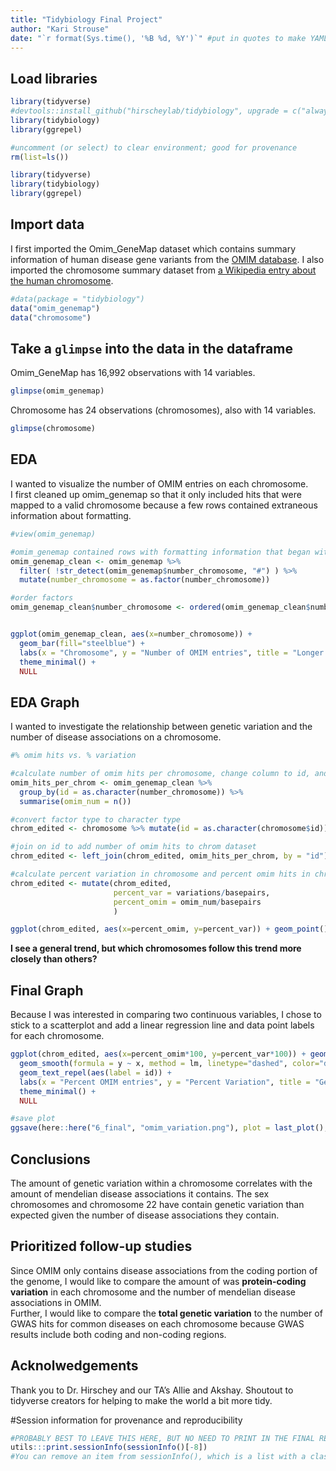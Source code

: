```yaml
---
title: "Tidybiology Final Project"
author: "Kari Strouse"
date: "`r format(Sys.time(), '%B %d, %Y')`" #put in quotes to make YAML recognize it
---
```

## Load libraries
```r
library(tidyverse)
#devtools::install_github("hirscheylab/tidybiology", upgrade = c("always"))
library(tidybiology)
library(ggrepel)

#uncomment (or select) to clear environment; good for provenance
rm(list=ls()) 
```

```r
library(tidyverse)
library(tidybiology)
library(ggrepel)
```

## Import data
I first imported the Omim_GeneMap dataset which contains summary information of human disease gene variants from the [OMIM database](https://www.omim.org/). I also imported the chromosome summary dataset from [a Wikipedia entry about the human chromosome](https://en.wikipedia.org/wiki/Human_chromosome).
```r
#data(package = "tidybiology")
data("omim_genemap")
data("chromosome")
```

## Take a `glimpse` into the data in the dataframe
Omim_GeneMap has 16,992 observations with 14 variables.
```r
glimpse(omim_genemap)
```

Chromosome has 24 observations (chromosomes), also with 14 variables.  
```r
glimpse(chromosome)
```

## EDA
I wanted to visualize the number of OMIM entries on each chromosome.  
I first cleaned up omim_genemap so that it only included hits that were mapped to a valid chromosome because a few rows contained extraneous information about formatting. 
```r
#view(omim_genemap)

#omim_genemap contained rows with formatting information that began with a # for the number_chromosome variable, so I detected those rows and filtered them out. I also changed number_chromosome to factor type for plotting 
omim_genemap_clean <- omim_genemap %>% 
  filter( !str_detect(omim_genemap$number_chromosome, "#") ) %>% 
  mutate(number_chromosome = as.factor(number_chromosome))

#order factors
omim_genemap_clean$number_chromosome <- ordered(omim_genemap_clean$number_chromosome, levels = levels(chromosome$id))


ggplot(omim_genemap_clean, aes(x=number_chromosome)) + 
  geom_bar(fill="steelblue") +
  labs(x = "Chromosome", y = "Number of OMIM entries", title = "Longer chromosomes contain more mendelian disease associations", subtitle = "Number of OMIM entries per chromosome") +
  theme_minimal() +
  NULL
```

## EDA Graph  
I wanted to investigate the relationship between genetic variation and the number of disease associations on a chromosome.
```r
#% omim hits vs. % variation

#calculate number of omim hits per chromosome, change column to id, and type back to charactor (could also unorder the factor)
omim_hits_per_chrom <- omim_genemap_clean %>% 
  group_by(id = as.character(number_chromosome)) %>% 
  summarise(omim_num = n())

#convert factor type to character type
chrom_edited <- chromosome %>% mutate(id = as.character(chromosome$id))

#join on id to add number of omim hits to chrom dataset
chrom_edited <- left_join(chrom_edited, omim_hits_per_chrom, by = "id")

#calculate percent variation in chromosome and percent omim hits in chrom
chrom_edited <- mutate(chrom_edited, 
                       percent_var = variations/basepairs, 
                       percent_omim = omim_num/basepairs
                       )

ggplot(chrom_edited, aes(x=percent_omim, y=percent_var)) + geom_point()

```

**I see a general trend, but which chromosomes follow this trend more closely than others?**  

## Final Graph
Because I was interested in comparing two continuous variables, I chose to stick to a scatterplot and add a linear regression line and data point labels for each chromosome.  
```r
ggplot(chrom_edited, aes(x=percent_omim*100, y=percent_var*100)) + geom_point() + 
  geom_smooth(formula = y ~ x, method = lm, linetype="dashed", color="darkblue", fill = "lightblue", se = TRUE) + 
  geom_text_repel(aes(label = id)) + 
  labs(x = "Percent OMIM entries", y = "Percent Variation", title = "Genetically diverse chromosomes contain more mendelian disease associations", subtitle = "Exceptions include the sex chromosomes, chr8, chr22") + 
  theme_minimal() +
  NULL

#save plot 
ggsave(here::here("6_final", "omim_variation.png"), plot = last_plot(), height = 5, width = 8, units = "in", dpi = 300) 
```

## Conclusions
The amount of genetic variation within a chromosome correlates with the amount of mendelian disease associations it contains. The sex chromosomes and chromosome 22 have contain genetic variation than expected given the number of disease associations they contain. 
  
## Prioritized follow-up studies
Since OMIM only contains disease associations from the coding portion of the genome, I would like to compare the amount of was **protein-coding variation** in each chromosome and the number of mendelian disease associations in OMIM.  
Further, I would like to compare the **total genetic variation** to the number of GWAS hits for common diseases on each chromosome because GWAS results include both coding and non-coding regions.

## Acknolwedgements
Thank you to Dr. Hirschey and our TA's Allie and Akshay. Shoutout to tidyverse creators for helping to make the world a bit more tidy.

#Session information for provenance and reproducibility
```r
#PROBABLY BEST TO LEAVE THIS HERE, BUT NO NEED TO PRINT IN THE FINAL REPORT.
utils:::print.sessionInfo(sessionInfo()[-8]) 
#You can remove an item from sessionInfo(), which is a list with a class attribute, by printing the resulting object omitting one of the list items (omitted list of packages installed, but not loaded)
```

